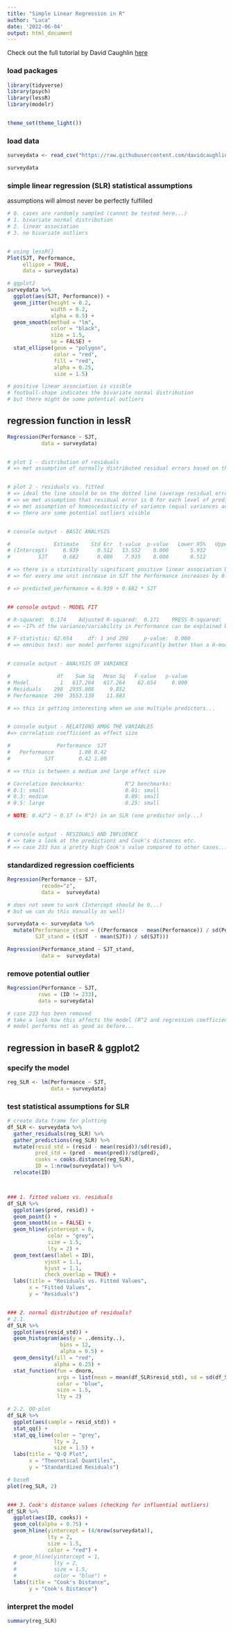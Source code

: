 ```yaml
---
title: "Simple Linear Regression in R"
author: "Luca"
date: '2022-06-04'
output: html_document
---
```


Check out the full tutorial by David Caughlin [here](https://www.youtube.com/watch?v=yoPGwvUzjgQ&list=PLKkRkURCtPjCJOZHskCoyJCPb8wMDs2CW&index=23)


### load packages

```r
library(tidyverse)
library(psych)
library(lessR)
library(modelr)


theme_set(theme_light())
```

### load data

```r
surveydata <- read_csv("https://raw.githubusercontent.com/davidcaughlin/R-Tutorial-Data-Files/master/SelectionExercise.csv")

surveydata
```



### simple linear regression (SLR) statistical assumptions

assumptions will almost never be perfectly fulfilled

```r
# 0. cases are randomly sampled (cannot be tested here...)
# 1. bivariate normal distribution
# 2. linear association
# 3. no bivariate outliers


# using lessR{}
Plot(SJT, Performance,
     ellipse = TRUE,
     data = surveydata)

# ggplot2
surveydata %>% 
  ggplot(aes(SJT, Performance)) + 
  geom_jitter(height = 0.2,
              width = 0.2,
              alpha = 0.5) + 
  geom_smooth(method = "lm",
              color = "black",
              size = 1.5,
              se = FALSE) +
  stat_ellipse(geom = "polygon",
               color = "red",
               fill = "red",
               alpha = 0.25,
               size = 1.5)

# positive linear association is visible
# football-shape indicates the bivariate normal distribution
# but there might be some potential outliers
```




## regression function in lessR{}

```r
Regression(Performance ~ SJT,
           data = surveydata)


# plot 1 - distribution of residuals 
# => met assumption of normally distributed residual errors based on the distribution of residuals


# plot 2 - residuals vs. fitted
# => ideal the line should be on the dotted line (average residual error for each level of the outcome variable should be 0)
# => we met assumption that residual error is 0 for each level of predictor variable
# => met assumption of homoscedasticity of variance (equal variances across the levels of the predictor variable)
# => there are some potential outliers visible 


# console output - BASIC ANALYSIS 

#              Estimate    Std Err  t-value  p-value   Lower 95%   Upper 95% 
# (Intercept)     6.939      0.512   13.552    0.000       5.932       7.947   => significant
#         SJT     0.682      0.086    7.915    0.000       0.512       0.851   => significant

# => there is a statistically significant positive linear association between SJT and Performance (NOTE: that the coefficient is not standardized!)
# => for every one unit increase in SJT the Performance increases by 0.682 on average

# => predicted_performance = 6.939 + 0.682 * SJT


## console output - MODEL FIT

# R-squared:  0.174    Adjusted R-squared:  0.171    PRESS R-squared:  0.157 
# => ~17% of the variance/variability in Performance can be explained by SJT

# F-statistic: 62.654     df: 1 and 298     p-value:  0.000 
# => omnibus test: our model performs significantly better than a 0-model (with no predictors)


# console output - ANALYSIS OF VARIANCE

#               df    Sum Sq   Mean Sq   F-value   p-value 
# Model          1   617.264   617.264    62.654     0.000 
# Residuals    298  2935.866     9.852 
# Performance  299  3553.130    11.883 

# => this is getting interesting when we use multiple predictors...


# console output - RELATIONS AMOG THE VARIABLES
#=> correlation coefficient as effect size

#               Performance  SJT 
#   Performance        1.00 0.42 
#           SJT        0.42 1.00 

# => this is between a medium and large effect size

# Correlation benckmarks:             R^2 benchmarks:
# 0.1: small                          0.01: small
# 0.3: medium                         0.09: small
# 0.5: large                          0.25: small

# NOTE: 0.42^2 ~ 0.17 (= R^2) in an SLR (one predictor only...)


# console output - RESIDUALS AND INFLUENCE
# => take a look at the predictions and Cook's distances etc.
# => case 233 has a pretty high Cook's value compared to other cases...
```


### standardized regression coefficients

```r
Regression(Performance ~ SJT,
           recode="z",
           data =  surveydata)

# does not seem to work (Intercept should be 0...)
# but we can do this manually as well!

surveydata <- surveydata %>% 
  mutate(Performance_stand = ((Performance - mean(Performance)) / sd(Performance)),
         SJT_stand = ((SJT  - mean(SJT)) / sd(SJT)))

Regression(Performance_stand ~ SJT_stand,
           data =  surveydata)
```



### remove potential outlier
```r
Regression(Performance ~ SJT,
          rows = (ID != 233),
          data = surveydata)

# case 233 has been removed
# take a look how this affects the model (R^2 and regression coefficients)
# model performs not as good as before...
```






## regression in baseR & ggplot2

### specify the model
```r
reg_SLR <- lm(Performance ~ SJT,
              data = surveydata)
```


### test statistical assumptions for SLR

```r
# create data frame for plotting
df_SLR <- surveydata %>% 
  gather_residuals(reg_SLR) %>% 
  gather_predictions(reg_SLR) %>% 
  mutate(resid_std = (resid - mean(resid))/sd(resid),
         pred_std = (pred - mean(pred))/sd(pred),
         cooks = cooks.distance(reg_SLR),
         ID = 1:nrow(surveydata)) %>% 
  relocate(ID)



### 1. fitted values vs. residuals
df_SLR %>% 
  ggplot(aes(pred, resid)) + 
  geom_point() + 
  geom_smooth(se = FALSE) + 
  geom_hline(yintercept = 0,
             color = "grey",
             size = 1.5,
             lty = 2) + 
  geom_text(aes(label = ID),
            vjust = 1.1,
            hjust = 1.1,
            check_overlap = TRUE) +
  labs(title = "Residuals vs. Fitted Values",
       x = "Fitted Values",
       y = "Residuals")


### 2. normal distribution of residuals?
# 2.1.
df_SLR %>% 
  ggplot(aes(resid_std)) +
  geom_histogram(aes(y = ..density..), 
                 bins = 12,
                 alpha = 0.5) +
  geom_density(fill = "red",
               alpha = 0.25) +
  stat_function(fun = dnorm, 
                args = list(mean = mean(df_SLR$resid_std), sd = sd(df_SLR$resid_std)),
                color = "blue",
                size = 1.5,
                lty = 2)

# 2.2. QQ-plot
df_SLR %>% 
  ggplot(aes(sample = resid_std)) +
  stat_qq() +
  stat_qq_line(color = "grey",
               lty = 2,
               size = 1.5) + 
  labs(title = "Q-Q Plot",
       x = "Theoretical Quantiles",
       y = "Standardized Residuals")

# baseR  
plot(reg_SLR, 2)


### 3. Cook's distance values (checking for influential outliers)
df_SLR %>% 
  ggplot(aes(ID, cooks)) + 
  geom_col(alpha = 0.75) + 
  geom_hline(yintercept = (4/nrow(surveydata)),
             lty = 2,
             size = 1.5,
             color = "red") + 
  # geom_hline(yintercept = 1,
  #            lty = 2,
  #            size = 1.5,
  #            color = "blue") +
  labs(title = "Cook's Distance",
       y = "Cook's Distance")
```


### interpret the model

```r
summary(reg_SLR)
```





